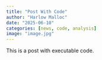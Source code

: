 ```yaml
---
title: "Post With Code"
author: "Harlow Malloc"
date: "2025-06-10"
categories: [news, code, analysis]
image: "image.jpg"
---
```


This is a post with executable code.

